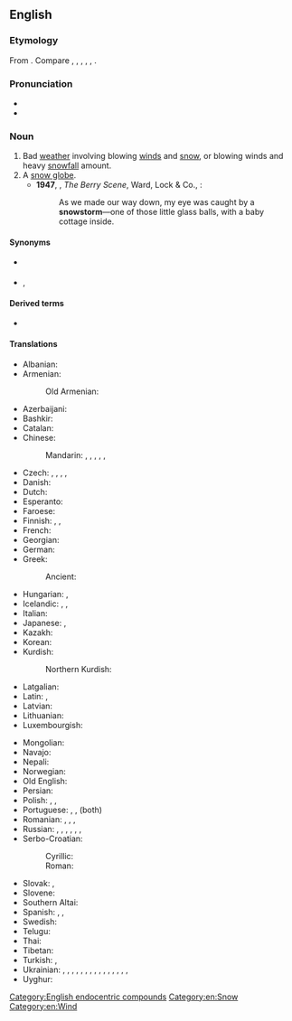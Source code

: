 ==English==

===Etymology===
From {{af|en|snow|storm}}. Compare {{cog|stq|Sneestoarm}}, {{cog|fy|sniestoarm}}, {{cog|de|Schneesturm}}, {{cog|nl|sneeuwstorm}}, {{cog|sv|snöstorm}}, {{cog|is|snjóstormur}}.

===Pronunciation===
* {{IPA|en|/ˈsnəʊstɔːm/}}
* {{audio|en|en-us-snowstorm.ogg|Audio (US)}}

===Noun===
{{en-noun}}

# Bad [[weather]] involving blowing [[wind]]s and [[snow]], or blowing winds and heavy [[snowfall]] amount.
# A [[snow globe]].
#* '''1947''', {{w|Dornford Yates}}, ''The Berry Scene'', Ward, Lock & Co., {{gbooks|wWYIAQAAIAAJ|273|snowstorm}}:
#*: As we made our way down, my eye was caught by a '''snowstorm'''—one of those little glass balls, with a baby cottage inside.

====Synonyms====
* {{sense|bad weather}} {{l|en|blizzard}}
* {{sense|snow globe}} {{l|en|snowdome}}, {{l|en|snow globe}}

====Derived terms====
* {{l|en|snowstormy}}

====Translations====
{{trans-top|bad weather involving blowing winds and snow}}
* Albanian: {{t|sq|stuhi dëbore}}
* Armenian: {{t+|hy|բուք}}
*: Old Armenian: {{t|xcl|բուք}}
* Azerbaijani: {{t+|az|boran}}
* Bashkir: {{t|ba|буран}}
* Catalan: {{t+|ca|nevada|f}}
* Chinese:
*: Mandarin: {{t+|cmn|暴風雪}}, {{t+|cmn|暴风雪|tr=bàofēngxuě}}, {{t|cmn|大風雪}}, {{t|cmn|大风雪|tr=dàfēngxuě}}, {{t|cmn|雪災}}, {{t|cmn|雪灾|tr=xuězāi}}
* Czech: {{t+|cs|blizard|m}}, {{t|cs|sněhová bouře|f}}, {{t|cs|sněhová vichřice|f}}, {{t+|cs|vánice|f}}, {{t+|cs|metelice|f}}
* Danish: {{t+|da|snestorm|c}}
* Dutch: {{t+|nl|sneeuwstorm|m}}
* Esperanto: {{t|eo|neĝoŝtormo}}
* Faroese: {{t|fo|kavaæl|n}}
* Finnish: {{t+|fi|myräkkä}}, {{t+|fi|lumimyrsky}}, {{t+|fi|pyry}}
* French: {{t+|fr|tempête de neige|f}}
* Georgian: {{t|ka|ქარბუქი}}
* German: {{t+|de|Schneesturm|m}}
* Greek: {{t+|el|χιονοθύελλα|f}}
*: Ancient: {{t|grc|νιφετός|m}}
* Hungarian: {{t+|hu|hóvihar}}, {{t+|hu|hóförgeteg}}
* Icelandic: {{t+|is|snjóstormur|m}}, {{t|is|stórhríð|f}}, {{t+|is|kafaldsbylur|m}}
* Italian: {{t+|it|tormenta|f}}
* Japanese: {{t+|ja|暴風雪|tr=ぼうふうせつ, bōfūsetsu}}, {{t+|ja|吹雪|tr=ふぶき, fubuki}}
* Kazakh: {{t+|kk|боран|tr=boran}}
* Korean: {{t+|ko|눈보라}}
* Kurdish:
*: Northern Kurdish: {{t+|kmr|pûk|f}}
* Latgalian: {{t|ltg|viejputnis}}
* Latin: {{t|la|nigor|m}}, {{t|la|ningor|m}}
* Latvian: {{t|lv|putenis}}
* Lithuanian: {{t|lt|pūga|f}}
* Luxembourgish: {{t|lb|Schnéistuerm|m}}
{{trans-mid}}
* Mongolian: {{t-needed|mn}}
* Navajo: {{t|nv|chííl}}
* Nepali: {{t-needed|ne}}
* Norwegian: {{t+|no|snøstorm}}
* Old English: {{t|ang|snāwġebland|n}}
* Persian: {{t+|fa|بوران|tr=burân}}
* Polish: {{t+|pl|śnieżyca|f}}, {{t+|pl|zamieć|f}}, {{t+|pl|zawieja|f}}
* Portuguese: {{t+|pt|nevasca|f}} {{qualifier|Brazil}}, {{t|pt|nevão|m}} {{qualifier|Portugal}}, {{t|pt|[[tempestade]] [[de]] [[neve]]|f}} (both)
* Romanian: {{t|ro|furtună de nea}}, {{t|ro|furtună de zăpadă}}, {{t+|ro|viscol|n}}, {{t+|ro|vifor|n}}
* Russian: {{t+|ru|мете́ль|f}}, {{t+|ru|пурга́|f}}, {{t+|ru|вью́га|f}}, {{t+|ru|бура́н|m}}, {{t|ru|сне́жная бу́ря|f}}, {{t|ru|снегова́я бу́ря|f}}, {{t|ru|сне́жный вихрь|m}}
* Serbo-Croatian:
*: Cyrillic: {{t|sh|мѐћава|f}}
*: Roman: {{t+|sh|mèćava|f}}
* Slovak: {{t|sk|snehová búrka|f}}, {{t|sk|fujavica|f}}
* Slovene: {{t|sl|snežni vihar|m}}
* Southern Altai: {{t|alt|бороон|tr=boroon}}
* Spanish: {{t+|es|nevada|f}}, {{t|es|nevasca|f}}, {{t|es|[[tormenta]] [[de]] [[nieve]]|f}}
* Swedish: {{t+|sv|snöstorm}}
* Telugu: {{t|te|మంచు తుఫాను}}
* Thai: {{t|th|พายุหิมะ}}
* Tibetan: {{t|bo|གངས་འུར}}
* Turkish: {{t+|tr|tipi}}, {{t|tr|kar fırtınası}}
* Ukrainian: {{t|uk|мете́лиця|f}}, {{t|uk|меті́ль|f}}, {{t|uk|заметі́ль|f}}, {{t|uk|завірю́ха|f}}, {{t|uk|хуртови́на|f}}, {{t|uk|хурде́лиця|f}}, {{t|uk|хурте́ча|f}}, {{t|uk|хурди́га|f}}, {{t|uk|ху́га|f}}, {{t|uk|хугові́й|m}}, {{t+|uk|снігови́ця|f}}, {{t|uk|снігові́й|m}}, {{t|uk|сніжни́ця|f}}, {{t|uk|ві́хола|f}}, {{t|uk|заві́я|f}}, {{t|uk|пурга́|f}}
* Uyghur: {{t|ug|شىۋىرغان}}
{{trans-bottom}}

[[Category:English endocentric compounds]]
[[Category:en:Snow]]
[[Category:en:Wind]]